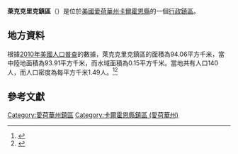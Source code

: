 {{noteTA
|G1=USState
|G2=地名
|G3=Unit
}}
{{Infobox settlement
|official_name            = 萊克克里克鎮區
|native_name = Lake Creek Township
|settlement_type          = [[行政鎮區|行政鎮區]]
|image_skyline            = 
|imagesize                = 
|image_map                = Map highlighting Lake Creek Township, Calhoun County, Iowa.svg
|mapsize                  = 250px
|pushpin_map  =USA Iowa
|pushpin_label = 萊克克里克鎮區
|pushpin_label_position   = top
|pushpin_map_caption      = 萊克克里克鎮區在愛荷華州的位置
|subdivision_type         = [[世界政區索引|國家]]
|subdivision_type1        = [[美国州份|州份]]
|subdivision_type2        = [[愛荷華州行政区划|縣]]
|subdivision_name         = [[美国|美国]]
|subdivision_name1        = [[愛荷華州|愛荷華州]]
|subdivision_name2        = [[卡爾霍恩縣_(愛荷華州)|卡爾霍恩縣]]
|elevation_ft             = 1227
|elevation_m              = 374
|timezone                 = [[北美中部時區|北美中部時區]]
|area_total_km2           = 94.06
|area_land_km2            = 93.91
|area_water_km2           = 0.15
|area_total_sq_mi         = 
|area_land_sq_mi          = 
|area_water_sq_mi         = 
|population_as_of         = [[2010年美國人口普查|2010]]
|population_footnotes     = 
|population_total         = 140
|population_density_km2   = auto
|population_density_sq_mi = auto
|utc_offset               = -6
|coordinates              = {{coord|42|20|48|N|94|40|51|W|type:city_region:US-AL_source:GNS-enwiki|display=inline,title}}
| coor_pinpoint           = 
| coordinates_footnotes   = 
|timezone_DST             = CDT
|utc_offset_DST           = -5
|postal_code_type         = [[美國郵區編號|郵區編號]]
|postal_code              = 
|area_code                = {{link-en|电话区号712|Area code 712|712}}
|blank_name = [[地名信息系统|GNIS ID]]
|blank_info = 468187
}}
'''萊克克里克鎮區'''（{{lang-en|Lake Creek Township}}）是位於[[美國|美國]][[愛荷華州|愛荷華州]][[卡爾霍恩縣_(愛荷華州)|卡爾霍恩縣]]的一個[[行政鎮區|行政鎮區]]。

== 地方資料 ==
根據[[2010年美國人口普查|2010年美國人口普查]]的數據，萊克克里克鎮區的面積為94.06平方千米，當中陸地面積為93.91平方千米，而水域面積為0.15平方千米。當地共有人口140人，而人口密度為每平方千米1.49人。<ref name="GR8">{{cite web|url=http://factfinder2.census.gov|publisher=[[美国人口调查局|美国人口调查局]]|accessdate=2011-05-14|title=American FactFinder|archive-date=2013-09-11|archive-url=https://web.archive.org/web/20130911234518/http://factfinder2.census.gov/|dead-url=no}}</ref><ref>{{cite web|url=https://www.citypopulation.de/en/usa/iowa/admin/|title=USA: Iowa (Counties and Townships) - City Population}}</ref>

== 參考文獻 ==
{{reflist}}

{{卡爾霍恩縣 (愛荷華州)}}

{{DEFAULTSORT:Lake Creek Township}}
[[Category:愛荷華州鎮區|Category:愛荷華州鎮區]]
[[Category:卡爾霍恩縣鎮區_(愛荷華州)|Category:卡爾霍恩縣鎮區 (愛荷華州)]]

{{Iowa-geo-stub}}